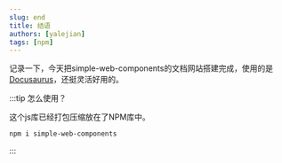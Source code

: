 ```yaml
---
slug: end
title: 结语
authors: [yalejian]
tags: [npm]
---
```


记录一下，今天把simple-web-components的文档网站搭建完成，使用的是[Docusaurus](https://docusaurus.io/zh-CN/)，还挺灵活好用的。

:::tip 怎么使用？

这个js库已经打包压缩放在了NPM库中。

```bash
npm i simple-web-components
```

:::
